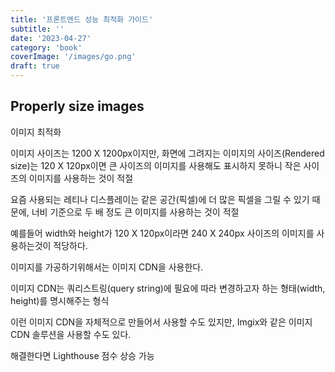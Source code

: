 ```yaml
---
title: '프론트엔드 성능 최적화 가이드'
subtitle: ''
date: '2023-04-27'
category: 'book'
coverImage: '/images/go.png'
draft: true
---
```


## Properly size images

이미지 최적화

이미지 사이즈는 1200 X 1200px이지만, 화면에 그려지는 이미지의 사이즈(Rendered size)는 120 X 120px이면 큰 사이즈의 이미지를 사용해도 표시하지 못하니 작은 사이즈의 이미지를 사용하는 것이 적절

요즘 사용되는 레티나 디스플레이는 같은 공간(픽셀)에 더 많은 픽셀을 그릴 수 있기 때문에, 너비 기준으로 두 배 정도 큰 이미지를 사용하는 것이 적절

예를들어 width와 height가 120 X 120px이라면 240 X 240px 사이즈의 이미지를 사용하는것이 적당하다.

이미지를 가공하기위해서는 이미지 CDN을 사용한다.

이미지 CDN는 쿼리스트링(query string)에 필요에 따라 변경하고자 하는 형태(width, height)를 명시해주는 형식

이런 이미지 CDN을 자체적으로 만들어서 사용할 수도 있지만, Imgix와 같은 이미지 CDN 솔루션을 사용할 수도 있다.

해결한다면 Lighthouse 점수 상승 가능
